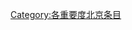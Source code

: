 {{catmore1|[[Wikipedia:北京专题|Wikipedia:北京专题]]}}
{{empty category}}
{{cat importance | topic=北京 | importance= }}
{{CategoryTOC}}

[[Category:各重要度北京条目|Category:各重要度北京条目]]